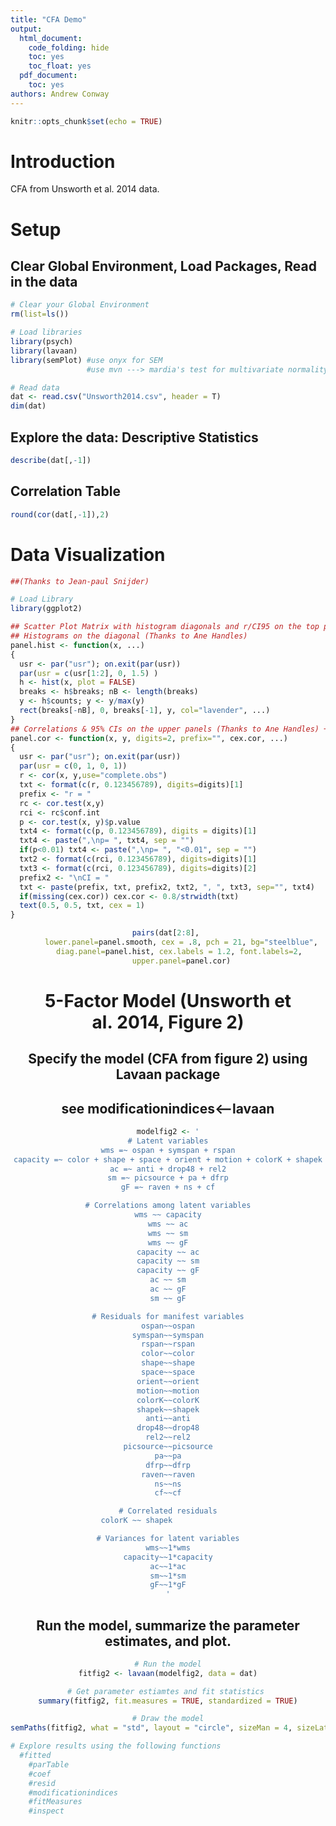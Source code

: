 ---
title: "CFA Demo"
output:
  html_document:
    code_folding: hide
    toc: yes
    toc_float: yes
  pdf_document:
    toc: yes
authors: Andrew Conway
---

```{r setup, include=TRUE}
knitr::opts_chunk$set(echo = TRUE)
```
# Introduction
CFA from Unsworth et al. 2014 data. 

# Setup 
## Clear Global Environment, Load Packages, Read in the data
       
```{r message=FALSE, warning=FALSE}
# Clear your Global Environment
rm(list=ls())

# Load libraries
library(psych)
library(lavaan)
library(semPlot) #use onyx for SEM
                 #use mvn ---> mardia's test for multivariate normality

# Read data
dat <- read.csv("Unsworth2014.csv", header = T)
dim(dat)

```

## Explore the data: Descriptive Statistics

```{r message=FALSE, warning=FALSE}
describe(dat[,-1])
```

## Correlation Table

```{r message=FALSE, warning=FALSE}
round(cor(dat[,-1]),2)
```

# Data Visualization

```{r message=FALSE, warning=FALSE}
##(Thanks to Jean-paul Snijder)

# Load Library
library(ggplot2)

## Scatter Plot Matrix with histogram diagonals and r/CI95 on the top panels (Run top to bottom from here)
## Histograms on the diagonal (Thanks to Ane Handles)
panel.hist <- function(x, ...)
{
  usr <- par("usr"); on.exit(par(usr))
  par(usr = c(usr[1:2], 0, 1.5) )
  h <- hist(x, plot = FALSE)
  breaks <- h$breaks; nB <- length(breaks)
  y <- h$counts; y <- y/max(y)
  rect(breaks[-nB], 0, breaks[-1], y, col="lavender", ...)
}
## Correlations & 95% CIs on the upper panels (Thanks to Ane Handles) + p-values 
panel.cor <- function(x, y, digits=2, prefix="", cex.cor, ...)
{
  usr <- par("usr"); on.exit(par(usr))
  par(usr = c(0, 1, 0, 1))
  r <- cor(x, y,use="complete.obs")
  txt <- format(c(r, 0.123456789), digits=digits)[1]
  prefix <- "r = "
  rc <- cor.test(x,y)
  rci <- rc$conf.int
  p <- cor.test(x, y)$p.value
  txt4 <- format(c(p, 0.123456789), digits = digits)[1]
  txt4 <- paste(",\np= ", txt4, sep = "")
  if(p<0.01) txt4 <- paste(",\np= ", "<0.01", sep = "")
  txt2 <- format(c(rci, 0.123456789), digits=digits)[1]
  txt3 <- format(c(rci, 0.123456789), digits=digits)[2]
  prefix2 <- "\nCI = "
  txt <- paste(prefix, txt, prefix2, txt2, ", ", txt3, sep="", txt4)
  if(missing(cex.cor)) cex.cor <- 0.8/strwidth(txt)
  text(0.5, 0.5, txt, cex = 1)
}
```

<center>
```{r message=FALSE, warning=FALSE}
pairs(dat[2:8], 
      lower.panel=panel.smooth, cex = .8, pch = 21, bg="steelblue",
      diag.panel=panel.hist, cex.labels = 1.2, font.labels=2, 
      upper.panel=panel.cor)
```

# 5-Factor Model (Unsworth et al. 2014, Figure 2)

## Specify the model (CFA from figure 2) using Lavaan package
## see modificationindices<---lavaan
```{r message=FALSE, warning=FALSE}
modelfig2 <- '
# Latent variables
wms =~ ospan + symspan + rspan
capacity =~ color + shape + space + orient + motion + colorK + shapek
ac =~ anti + drop48 + rel2
sm =~ picsource + pa + dfrp
gF =~ raven + ns + cf

# Correlations among latent variables
wms ~~ capacity
wms ~~ ac
wms ~~ sm
wms ~~ gF
capacity ~~ ac
capacity ~~ sm
capacity ~~ gF
ac ~~ sm
ac ~~ gF
sm ~~ gF

# Residuals for manifest variables
ospan~~ospan
symspan~~symspan
rspan~~rspan
color~~color
shape~~shape
space~~space
orient~~orient
motion~~motion
colorK~~colorK
shapek~~shapek
anti~~anti
drop48~~drop48
rel2~~rel2
picsource~~picsource
pa~~pa
dfrp~~dfrp
raven~~raven
ns~~ns
cf~~cf

# Correlated residuals
colorK ~~ shapek              

# Variances for latent variables
wms~~1*wms
capacity~~1*capacity
ac~~1*ac
sm~~1*sm
gF~~1*gF
'
```

## Run the model, summarize the parameter estimates, and plot. 

```{r message=FALSE, warning=FALSE}
# Run the model
fitfig2 <- lavaan(modelfig2, data = dat)

# Get parameter estiamtes and fit statistics 
summary(fitfig2, fit.measures = TRUE, standardized = TRUE)
```
<center>
```{r message=FALSE, warning=FALSE}
# Draw the model
semPaths(fitfig2, what = "std", layout = "circle", sizeMan = 4, sizeLat = 3)
```
</center>

</center>
```{r}
# Explore results using the following functions
  #fitted
	#parTable
	#coef
	#resid
	#modificationindices
	#fitMeasures
	#inspect

```

